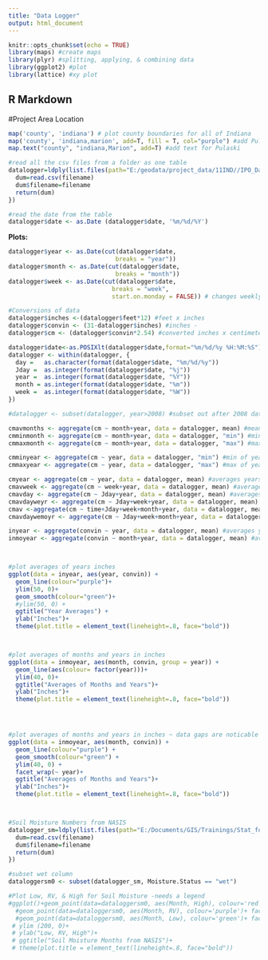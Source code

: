 ---
title: "Data Logger"
output: html_document
---

```{r setup, include=FALSE}
knitr::opts_chunk$set(echo = TRUE)
library(maps) #create maps
library(plyr) #splitting, applying, & combining data
library(ggplot2) #plot
library(lattice) #xy plot

```

## R Markdown

#Project Area Location


```{r final project, echo=FALSE}

map('county', 'indiana') # plot county boundaries for all of Indiana
map('county', 'indiana,marion', add=T, fill = T, col="purple") #add Pulaski County, Indiana in purple to map
map.text("county", "indiana,Marion", add=T) #add text for Pulaski

#read all the csv files from a folder as one table
datalogger=ldply(list.files(path="E:/geodata/project_data/11IND//IPO_Data_Loggers/data_loggers_2017/brookston_51_2_ECP_Marion_IN",pattern="csv",full.names=TRUE),function(filename) {
  dum=read.csv(filename)
  dum$filename=filename
  return(dum)
})

#read the date from the table
datalogger$date <- as.Date (datalogger$date, '%m/%d/%Y')


```

 

**Plots:**

```{r pressure, echo=FALSE}
datalogger$year <- as.Date(cut(datalogger$date,
                              breaks = "year"))
datalogger$month <- as.Date(cut(datalogger$date,
                              breaks = "month"))
datalogger$week <- as.Date(cut(datalogger$date,
                             breaks = "week",
                             start.on.monday = FALSE)) # changes weekly break point to Sunday

#Conversions of data
datalogger$inches <-(datalogger$feet*12) #feet x inches
datalogger$convin <- (31-datalogger$inches) #inches -
datalogger$cm <- (datalogger$convin*2.54) #converted inches x centimeters

datalogger$date<-as.POSIXlt(datalogger$date,format="%m/%d/%y %H:%M:%S")
datalogger <- within(datalogger, {
  day =   as.character(format(datalogger$date, "%m/%d/%y"))
  Jday =  as.integer(format(datalogger$date, "%j"))
  year =  as.integer(format(datalogger$date, "%Y"))
  month = as.integer(format(datalogger$date, "%m"))
  week =  as.integer(format(datalogger$date, "%W"))
})

#datalogger <- subset(datalogger, year>2008) #subset out after 2008 data because there is an error that shows and was also mentioned in the metadata

cmavmonths <- aggregate(cm ~ month+year, data = datalogger, mean) #mean of months and years
cmminmonth <- aggregate(cm ~ month+year, data = datalogger, "min") #min of months & years
cmmaxmonth <- aggregate(cm ~ month+year, data = datalogger, "max") #max of months & years

cmminyear <- aggregate(cm ~ year, data = datalogger, "min") #min of years
cmmaxyear <- aggregate(cm ~ year, data = datalogger, "max") #max of years

cmyear <- aggregate(cm ~ year, data = datalogger, mean) #averages years
cmavweek <- aggregate(cm ~ week+year, data = datalogger, mean) #averages of weeks & years
cmavday <- aggregate(cm ~ Jday+year, data = datalogger, mean) #averages of day & years
cmavdayweyr <- aggregate(cm ~ Jday+week+year, data = datalogger, mean) #averages of day, week, & years
cmav <-aggregate(cm ~ time+Jday+week+month+year, data = datalogger, mean) #averages of time, day, week, & years
cmavdaywemoyr <- aggregate(cm ~ Jday+week+month+year, data = datalogger, mean) #averages of day, week, month & years

inyear <- aggregate(convin ~ year, data = datalogger, mean) #averages years in inches
inmoyear <- aggregate(convin ~ month+year, data = datalogger, mean) #averages years in inches



#plot averages of years inches
ggplot(data = inyear, aes(year, convin)) +
  geom_line(colour="purple")+ 
  ylim(50, 0)+
  geom_smooth(colour="green")+ 
  #ylim(50, 0) +
  ggtitle("Year Averages") +
  ylab("Inches")+
  theme(plot.title = element_text(lineheight=.8, face="bold"))



#plot averages of months and years in inches
ggplot(data = inmoyear, aes(month, convin, group = year)) +
  geom_line(aes(colour= factor(year)))+
  ylim(40, 0)+
  ggtitle("Averages of Months and Years")+
  ylab("Inches")+
  theme(plot.title = element_text(lineheight=.8, face="bold"))




#plot averages of months and years in inches ~ data gaps are noticable 
ggplot(data = inmoyear, aes(month, convin)) +
  geom_line(colour="purple") +
  geom_smooth(colour="green") + 
  ylim(40, 0) +
  facet_wrap(~ year)+
  ggtitle("Averages of Months and Years")+
  ylab("Inches")+
  theme(plot.title = element_text(lineheight=.8, face="bold"))



#Soil Moisture Numbers from NASIS
datalogger_sm=ldply(list.files(path="E:/Documents/GIS/Trainings/Stat_for_Soil_Survey/final_Project/nasis",pattern="csv",full.names=TRUE),function(filename) {
  dum=read.csv(filename)
  dum$filename=filename
  return(dum)
})

#subset wet column
dataloggersm0 <- subset(datalogger_sm, Moisture.Status == "wet")

#Plot Low, RV, & High for Soil Moisture -needs a legend
#ggplot()+geom_point(data=dataloggersm0, aes(Month, High), colour='red')+facet_wrap(~High)+
  #geom_point(data=dataloggersm0, aes(Month, RV), colour='purple')+ facet_wrap(~High)+
  #geom_point(data=dataloggersm0, aes(Month, Low), colour='green')+ facet_wrap(~High)+
 # ylim (200, 0)+ 
 # ylab("Low, RV, High")+
 # ggtitle("Soil Moisture Months from NASIS")+
 # theme(plot.title = element_text(lineheight=.8, face="bold"))




```

